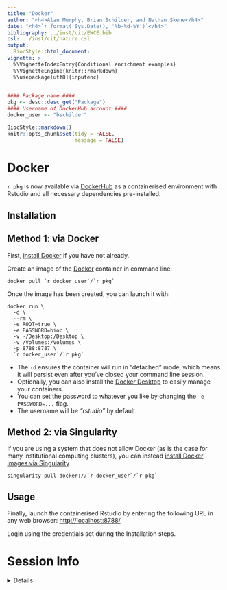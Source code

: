 ```yaml
---
title: "Docker"
author: "<h4>Alan Murphy, Brian Schilder, and Nathan Skene</h4>"
date: "<h4>`r format( Sys.Date(), '%b-%d-%Y')`</h4>"
bibliography: ../inst/cit/EWCE.bib
csl: ../inst/cit/nature.csl
output:
  BiocStyle::html_document:
vignette: >
  %\VignetteIndexEntry{Conditional enrichment examples}
  %\VignetteEngine{knitr::rmarkdown}
  %\usepackage[utf8]{inputenc}     
--- 
```


```r
#### Package name ####
pkg <- desc::desc_get("Package")
#### Username of DockerHub account ####
docker_user <- "bschilder"
```



```r
BiocStyle::markdown()
knitr::opts_chunk$set(tidy = FALSE, 
                      message = FALSE)
```


# Docker

`r pkg` is now available via 
[DockerHub](https://hub.docker.com/repository/docker/`r docker_user`/`r pkg`) 
as a containerised environment with Rstudio and 
all necessary dependencies pre-installed.

## Installation 

## Method 1: via Docker

First, [install Docker](https://docs.docker.com/get-docker/) 
if you have not already. 

Create an image of the [Docker](https://www.docker.com/) container 
in command line:  

```
docker pull `r docker_user`/`r pkg`
```

Once the image has been created, you can launch it with:  

```
docker run \
  -d \
  --rm \
  -e ROOT=true \
  -e PASSWORD=bioc \
  -v ~/Desktop:/Desktop \
  -v /Volumes:/Volumes \
  -p 8788:8787 \
  `r docker_user`/`r pkg`
```  

* The `-d` ensures the container will run in "detached" mode,
which means it will persist even after you've closed your command line session.  
* Optionally, you can also install the [Docker Desktop](https://www.docker.com/products/docker-desktop) 
to easily manage your containers.  
* You can set the password to whatever you like by changing the 
`-e PASSWORD=...` flag.  
* The username will be *"rstudio"* by default.

## Method 2: via Singularity

If you are using a system that does not allow Docker 
(as is the case for many institutional computing clusters), 
you can instead [install Docker images via Singularity](https://sylabs.io/guides/2.6/user-guide/singularity_and_docker.html).  

```
singularity pull docker://`r docker_user`/`r pkg`
```


## Usage 

Finally, launch the containerised Rstudio by entering the 
following URL in any web browser:
[http://localhost:8788/](http://localhost:8788/)

Login using the credentials set during the Installation steps.  


# Session Info 

<details> 

```r
utils::sessionInfo()
```

</details>  

